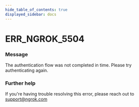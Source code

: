 ```yaml
---
hide_table_of_contents: true
displayed_sidebar: docs
---
```



# ERR_NGROK_5504

### Message

The authentication flow was not completed in time. Please try authenticating again.

### Further help

If you're having trouble resolving this error, please reach out to [support@ngrok.com](mailto:support@ngrok.com?subject=Help%20with%20ERR_NGROK_5504)

<ErrorDetails error="err_ngrok_5504" />
